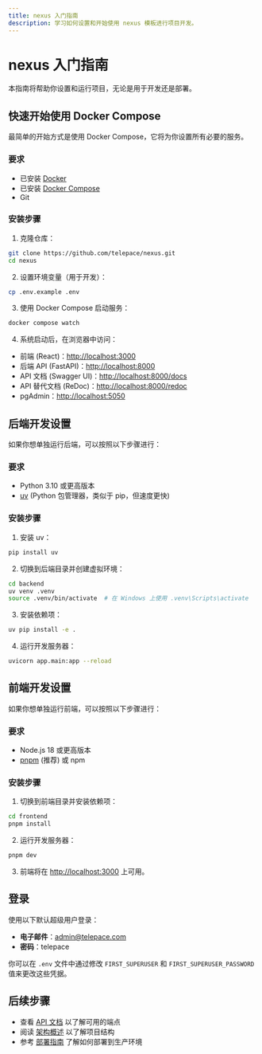 ```yaml
---
title: nexus 入门指南
description: 学习如何设置和开始使用 nexus 模板进行项目开发。
---
```


# nexus 入门指南

本指南将帮助你设置和运行项目，无论是用于开发还是部署。

## 快速开始使用 Docker Compose

最简单的开始方式是使用 Docker Compose，它将为你设置所有必要的服务。

### 要求

- 已安装 [Docker](https://docs.docker.com/get-docker/)
- 已安装 [Docker Compose](https://docs.docker.com/compose/install/)
- Git

### 安装步骤

1. 克隆仓库：

```bash
git clone https://github.com/telepace/nexus.git
cd nexus
```

2. 设置环境变量（用于开发）：

```bash
cp .env.example .env
```

3. 使用 Docker Compose 启动服务：

```bash
docker compose watch
```

4. 系统启动后，在浏览器中访问：

- 前端 (React)：[http://localhost:3000](http://localhost:3000) 
- 后端 API (FastAPI)：[http://localhost:8000](http://localhost:8000)
- API 文档 (Swagger UI)：[http://localhost:8000/docs](http://localhost:8000/docs)
- API 替代文档 (ReDoc)：[http://localhost:8000/redoc](http://localhost:8000/redoc)
- pgAdmin：[http://localhost:5050](http://localhost:5050)

## 后端开发设置

如果你想单独运行后端，可以按照以下步骤进行：

### 要求

- Python 3.10 或更高版本
- [uv](https://github.com/astral-sh/uv) (Python 包管理器，类似于 pip，但速度更快)

### 安装步骤

1. 安装 uv：

```bash
pip install uv
```

2. 切换到后端目录并创建虚拟环境：

```bash
cd backend
uv venv .venv
source .venv/bin/activate  # 在 Windows 上使用 .venv\Scripts\activate
```

3. 安装依赖项：

```bash
uv pip install -e .
```

4. 运行开发服务器：

```bash
uvicorn app.main:app --reload
```

## 前端开发设置

如果你想单独运行前端，可以按照以下步骤进行：

### 要求

- Node.js 18 或更高版本
- [pnpm](https://pnpm.io/installation) (推荐) 或 npm

### 安装步骤

1. 切换到前端目录并安装依赖项：

```bash
cd frontend
pnpm install
```

2. 运行开发服务器：

```bash
pnpm dev
```

3. 前端将在 [http://localhost:3000](http://localhost:3000) 上可用。

## 登录

使用以下默认超级用户登录：

- **电子邮件**：admin@telepace.com
- **密码**：telepace

你可以在 `.env` 文件中通过修改 `FIRST_SUPERUSER` 和 `FIRST_SUPERUSER_PASSWORD` 值来更改这些凭据。

## 后续步骤

- 查看 [API 文档](/docs/api-documentation) 以了解可用的端点
- 阅读 [架构概述](/docs/architecture) 以了解项目结构
- 参考 [部署指南](/docs/deployment) 了解如何部署到生产环境 